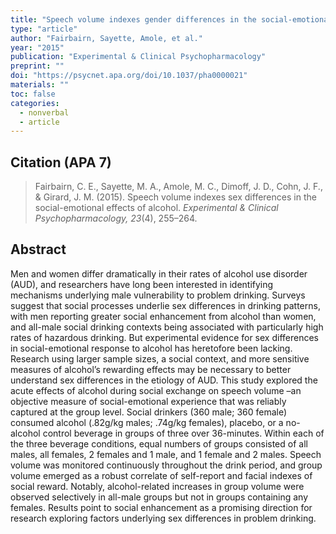 ```yaml
---
title: "Speech volume indexes gender differences in the social-emotional effects of alcohol"
type: "article"
author: "Fairbairn, Sayette, Amole, et al."
year: "2015"
publication: "Experimental & Clinical Psychopharmacology"
preprint: ""
doi: "https://psycnet.apa.org/doi/10.1037/pha0000021"
materials: ""
toc: false
categories:
  - nonverbal
  - article
---
```


## Citation (APA 7)

> Fairbairn, C. E., Sayette, M. A., Amole, M. C., Dimoff, J. D., Cohn, J. F., & Girard, J. M. (2015). Speech volume indexes sex differences in the social-emotional effects of alcohol. *Experimental & Clinical Psychopharmacology, 23*(4), 255–264.

## Abstract

Men and women differ dramatically in their rates of alcohol use disorder (AUD), and researchers have long been interested in identifying mechanisms underlying male vulnerability to problem drinking. Surveys suggest that social processes underlie sex differences in drinking patterns, with men reporting greater social enhancement from alcohol than women, and all-male social drinking contexts being associated with particularly high rates of hazardous drinking. But experimental evidence for sex differences in social-emotional response to alcohol has heretofore been lacking. Research using larger sample sizes, a social context, and more sensitive measures of alcohol’s rewarding effects may be necessary to better understand sex differences in the etiology of AUD. This study explored the acute effects of alcohol during social exchange on speech volume –an objective measure of social-emotional experience that was reliably captured at the group level. Social drinkers (360 male; 360 female) consumed alcohol (.82g/kg males; .74g/kg females), placebo, or a no-alcohol control beverage in groups of three over 36-minutes. Within each of the three beverage conditions, equal numbers of groups consisted of all males, all females, 2 females and 1 male, and 1 female and 2 males. Speech volume was monitored continuously throughout the drink period, and group volume emerged as a robust correlate of self-report and facial indexes of social reward. Notably, alcohol-related increases in group volume were observed selectively in all-male groups but not in groups containing any females. Results point to social enhancement as a promising direction for research exploring factors underlying sex differences in problem drinking.

